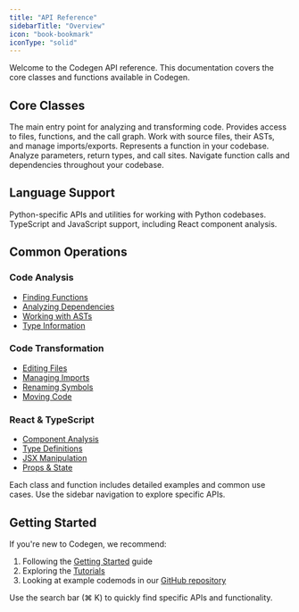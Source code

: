 ```yaml
---
title: "API Reference"
sidebarTitle: "Overview"
icon: "book-bookmark"
iconType: "solid"
---
```


Welcome to the Codegen API reference. This documentation covers the core classes and functions available in Codegen.

## Core Classes

<CardGroup cols={2}>
  <Card title="Codebase" icon="code" href="/api-reference/core/Codebase">
    The main entry point for analyzing and transforming code. Provides access to
    files, functions, and the call graph.
  </Card>
  <Card title="File" icon="file-code" href="/api-reference/core/File">
    Work with source files, their ASTs, and manage imports/exports.
  </Card>
  <Card title="Function" icon="function" href="/api-reference/core/Function">
    Represents a function in your codebase. Analyze parameters, return types,
    and call sites.
  </Card>
  <Card
    title="CallGraph"
    icon="diagram-project"
    href="/api-reference/core/CallGraph"
  >
    Navigate function calls and dependencies throughout your codebase.
  </Card>
</CardGroup>

## Language Support

<CardGroup cols={2}>
  <Card title="Python" icon="python" href="/api-reference/python">
    Python-specific APIs and utilities for working with Python codebases.
  </Card>
  <Card title="TypeScript" icon="js" href="/api-reference/typescript">
    TypeScript and JavaScript support, including React component analysis.
  </Card>
</CardGroup>

## Common Operations

### Code Analysis

- [Finding Functions](/api-reference/core/Codebase#find_function)
- [Analyzing Dependencies](/api-reference/core/CallGraph#get_dependencies)
- [Working with ASTs](/api-reference/core/File#get_ast)
- [Type Information](/api-reference/core/Function#get_type)

### Code Transformation

- [Editing Files](/api-reference/core/File#edit)
- [Managing Imports](/api-reference/core/File#add_import)
- [Renaming Symbols](/api-reference/core/Codebase#rename)
- [Moving Code](/api-reference/core/File#move)

### React & TypeScript

- [Component Analysis](/api-reference/typescript/ReactComponent)
- [Type Definitions](/api-reference/typescript/TypeDefinition)
- [JSX Manipulation](/api-reference/typescript/JSXElement)
- [Props & State](/api-reference/typescript/Props)

<Note>
  Each class and function includes detailed examples and common use cases. Use
  the sidebar navigation to explore specific APIs.
</Note>

## Getting Started

If you're new to Codegen, we recommend:

1. Following the [Getting Started](/introduction/getting-started) guide
2. Exploring the [Tutorials](/tutorials/at-a-glance)
3. Looking at example codemods in our [GitHub repository](https://github.com/codegen-sh/codegen-sdk/tree/main/examples)

<Tip>
  Use the search bar (⌘ K) to quickly find specific APIs and functionality.
</Tip>

